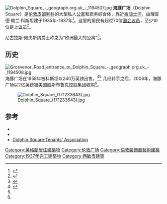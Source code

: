 [[File:Dolphin_Square_-_geograph.org.uk_-_1194507.jpg|thumb]]
'''海豚广场'''（Dolphin Square）是[[伦敦|伦敦]][[皮姆利科|皮姆利科]]的大型私人[[公寓|公寓]]和商务综合体，靠近[[泰晤士河|泰晤士河]]，由理查德·赖兰·科斯坦建于1935年-1937年<ref name=Teleg15Jun06>{{cite news|url=http://www.telegraph.co.uk/property/3350657/Swimming-with-the-tide.html|title=Swimming with the tide|work=[[The_Daily_Telegraph|The Daily Telegraph]]|date=15 June 2006|accessdate=17 July 2014|archive-date=2014-10-29|archive-url=https://web.archive.org/web/20141029142838/http://www.telegraph.co.uk/property/3350657/Swimming-with-the-tide.html|dead-url=no}}</ref>。这里的居民有超过70位[[国会议员|国会议员]]，至少10位是[[上议员|上议员]]<ref name="BBC">{{cite web|url=http://www.bbc.co.uk/news/magazine-33785352|title=Dolphin Square: The UK's most notorious address?|publisher=[[BBC_news|BBC news]]|date=10 August 2015|access-date=2016-04-19|archive-date=2021-01-01|archive-url=https://web.archive.org/web/20210101080236/https://www.bbc.co.uk/news/magazine-33785352|dead-url=no}}</ref>。

尼古拉斯·佩夫斯纳爵士称之为“欧洲最大的公寓”<ref>{{cite web|url=http://www.dolphinsquare.co.uk/village-living/architecture/|title=Architecture: Dolphin Square|publisher=www.dolphinsquare.co.uk|date=10 August 2015|access-date=2016-04-19|archive-date=2018-08-24|archive-url=https://web.archive.org/web/20180824135130/https://www.dolphinsquare.co.uk/village-living/architecture/|dead-url=no}}</ref>。

==历史==
[[File:Grosvenor_Road_entrance_to_Dolphin_Square_-_geograph.org.uk_-_1194508.jpg|thumb]]
海豚广场在1958年被科斯坦以240万英镑出售，<ref name="ODNM 2">{{cite book|title=Joseph, Sir Maxwell (1910–1982)|work=Oxford Dictionary of National Biography|author=Richard Davenport-Hines|editor=H. C. G. Matthew and Brian Harrison|publisher=Oxford: OUP, 2004|url=http://www.oxforddnb.com/view/article/31295|year=2004|accessdate=7 March 2007|archive-date=2015-02-13|archive-url=https://web.archive.org/web/20150213104831/http://www.oxforddnb.com/view/article/31295|dead-url=no}}</ref><ref name=Teleg15Jun06/> 几经转手之后，2006年，海豚广场以2亿英镑被美国威斯布鲁克控股集团收购<ref name=Teleg15Jun06/>。

[[File:Dolphin_Square_(171233643).jpg|thumb]]

==参考==
{{Reflist}}
*{{cite news |title=Dolphin Square: The UK's most notorious address? |work=BBC |url=http://www.bbc.co.uk/news/magazine-33785352 |date=10 August 2015 |first=Hannah |last=Sander |accessdate=10 August 2015 |archive-date=2021-01-01 |archive-url=https://web.archive.org/web/20210101080236/https://www.bbc.co.uk/news/magazine-33785352 |dead-url=no }}
* {{official website|www.dolphinsquare.co.uk|Dolphin Square website}}
* [https://web.archive.org/web/20070601190038/http://www.dsta.co.uk/ Dolphin Square Tenants' Association]
{{coord|51.4863|-0.1364|display=title|type:landmark_region:GB|name=Dolphin Square}}
[[Category:英格蘭居住建築物|Category:英格蘭居住建築物]]
[[Category:伦敦广场|Category:伦敦广场]]
[[Category:倫敦裝飾風藝術建築|Category:倫敦裝飾風藝術建築]]
[[Category:1937年完工建築物|Category:1937年完工建築物]]
[[Category:西敏市建築|Category:西敏市建築]]